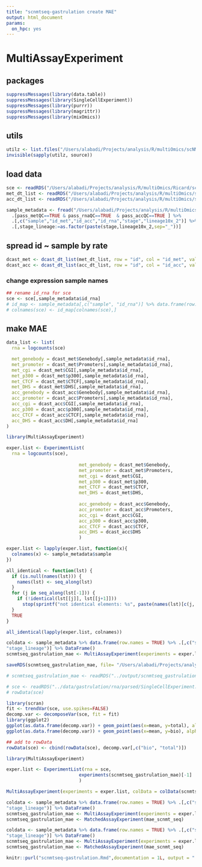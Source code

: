 ```yaml
---
title: "scnmtseq-gastrulation create MAE"
output: html_document
params:
  on_hpc: yes
---
```


# MultiAssayExperiment

## packages

```r
suppressMessages(library(data.table))
suppressMessages(library(SingleCellExperiment))
suppressMessages(library(purrr))
suppressMessages(library(magrittr))
suppressMessages(library(mixOmics))
```

## utils

```r
utilz <- list.files("/Users/alabadi/Projects/analysis/R/multiOmics/scNMT_seq_gatrulation/src/utils", pattern = "*.R", full.names = TRUE)
invisible(sapply(utilz, source))
```

## load data

```r
sce <- readRDS("/Users/alabadi/Projects/analysis/R/multiOmics/Ricard/scNMT_gastrulation/data/gastrulation/rna/parsed/SingleCellExperiment.rds")
met_dt_list <- readRDS("/Users/alabadi/Projects/analysis/R/multiOmics/scNMT_seq_gatrulation/output/met_dt_list.rds")
acc_dt_list <- readRDS("/Users/alabadi/Projects/analysis/R/multiOmics/scNMT_seq_gatrulation/output/acc_dt_list.rds")
```
```r
sample_metadata <- fread("/Users/alabadi/Projects/analysis/R/multiOmics/scNMT_seq_gatrulation/data/gastrulation/sample_metadata.txt") %>% 
  .[pass_metQC==TRUE & pass_rnaQC==TRUE  & pass_accQC==TRUE ] %>% 
  .[,c("sample","id_met","id_acc","id_rna","stage","lineage10x_2")] %>%
  .[,stage_lineage:=as.factor(paste(stage,lineage10x_2,sep="_"))]
```


## spread id ~ sample by rate

```r
dcast_met <- dcast_dt_list(met_dt_list, row = "id", col = "id_met", value.var = "rate")
dcast_acc <- dcast_dt_list(acc_dt_list, row = "id", col = "id_acc", value.var = "rate")
```

### change expression sample names

```r
## rename id_rna for sce
sce <- sce[,sample_metadata$id_rna]
# id_map <- sample_metadata[,c("sample", "id_rna")] %>% data.frame(row.names = 2)
# colnames(sce) <- id_map[colnames(sce),]
```
## make MAE

```r
data_list <- list(
  rna = logcounts(sce)

  met_genebody = dcast_met$Genebody[,sample_metadata$id_rna],
  met_promoter = dcast_met$Promoters[,sample_metadata$id_rna],
  met_cgi = dcast_met$CGI[,sample_metadata$id_rna],
  met_p300 = dcast_met$p300[,sample_metadata$id_rna],
  met_CTCF = dcast_met$CTCF[,sample_metadata$id_rna],
  met_DHS = dcast_met$DHS[,sample_metadata$id_rna],
  acc_genebody = dcast_acc$Genebody[,sample_metadata$id_rna],
  acc_promoter = dcast_acc$Promoters[,sample_metadata$id_rna],
  acc_cgi = dcast_acc$CGI[,sample_metadata$id_rna],
  acc_p300 = dcast_acc$p300[,sample_metadata$id_rna],
  acc_CTCF = dcast_acc$CTCF[,sample_metadata$id_rna],
  acc_DHS = dcast_acc$DH[,sample_metadata$id_rna]
)
```

```r
library(MultiAssayExperiment)

exper.list <- ExperimentList(
  rna = logcounts(sce),
                           
                           met_genebody = dcast_met$Genebody,
                           met_promoter = dcast_met$Promoters,
                           met_cgi = dcast_met$CGI,
                           met_p300 = dcast_met$p300,
                           met_CTCF = dcast_met$CTCF,
                           met_DHS = dcast_met$DHS,
                           
                           acc_genebody = dcast_acc$Genebody,
                           acc_promoter = dcast_acc$Promoters,
                           acc_cgi = dcast_acc$CGI,
                           acc_p300 = dcast_acc$p300,
                           acc_CTCF = dcast_acc$CTCF,
                           acc_DHS = dcast_acc$DHS
                           )
```

```r
exper.list <- lapply(exper.list, function(x){
  colnames(x) <- sample_metadata$sample
})
```


```r
all_identical <- function(lst) {
  if (is.null(names(lst))) {
    names(lst) <- seq_along(lst)
  }
  for (j in seq_along(lst[-1])) {
    if (!identical(lst[[j]], lst[[j+1]]))
      stop(sprintf("not identical elements: %s", paste(names(lst)[c(j, j+1)], collapse = " & ")), call. = FALSE)
  }
  TRUE
}
```

```r
all_identical(lapply(exper.list, colnames))
```


```r
coldata <- sample_metadata %>% data.frame(row.names = TRUE) %>% .[,c("stage", "lineage10x_2", 
"stage_lineage")] %>% DataFrame()
scnmtseq_gastrulation_mae <- MultiAssayExperiment(experiments = exper.list, colData = coldata)
```


```r
saveRDS(scnmtseq_gastrulation_mae, file= "/Users/alabadi/Projects/analysis/R/multiOmics/scNMT_seq_gatrulation/__Hackathon/Preparation_hackathon/scnmtseq_gastrulation_mae_826-cells_orderedFeatures.rds")
```

<!-- Add decomposed (biological) variance to rna for HVGS selection: -->

```r
# scnmtseq_gastrulation_mae <- readRDS("../output/scnmtseq_gastrulation_mae.rds")
```

```r
# sce <- readRDS("../data/gastrulation/rna/parsed/SingleCellExperiment.rds")
# rowData(sce)
```

```r
library(scran)
fit <- trendVar(sce, use.spikes=FALSE)
decomp.var <- decomposeVar(sce, fit = fit)
library(ggplot2)
ggplot(as.data.frame(decomp.var)) + geom_point(aes(x=mean, y=total), alpha=0.6) + theme_bw()
ggplot(as.data.frame(decomp.var)) + geom_point(aes(x=mean, y=bio), alpha=0.6) + theme_bw()
```

```r
## add to rowData
rowData(sce) <- cbind(rowData(sce), decomp.var[,c("bio", "total")])
```

```r
library(MultiAssayExperiment)

exper.list <- ExperimentList(rna = sce,
                           experiments(scnmtseq_gastrulation_mae)[-1]
                           )

MultiAssayExperiment(experiments = exper.list, colData = colData(scnmtseq_gastrulation_mae))

coldata <- sample_metadata %>% data.frame(row.names = TRUE) %>% .[,c("stage", "lineage10x_2", 
"stage_lineage")] %>% DataFrame()
scnmtseq_gastrulation_mae <- MultiAssayExperiment(experiments = exper.list, colData = coldata)
scnmtseq_gastrulation_mae <- MatchedAssayExperiment(mae_scnmt_seq)

coldata <- sample_metadata %>% data.frame(row.names = TRUE) %>% .[,c("stage", "lineage10x_2", 
"stage_lineage")] %>% DataFrame()
scnmtseq_gastrulation_mae <- MultiAssayExperiment(experiments = exper.list, colData = coldata)
scnmtseq_gastrulation_mae <- MatchedAssayExperiment(mae_scnmt_seq)
```

```r
knitr::purl("scnmtseq-gastrulation.Rmd",documentation = 1L, output = "../src/scnmtseq-gastrulation.R")
```

